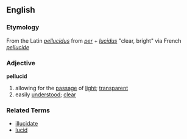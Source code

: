 == English ==
=== Etymology ===
From the Latin ''[[pellucidus]]'' from ''[[per]]'' + ''[[lucidus]]'' "clear, bright" via  French ''[[pellucide]]''

=== Adjective ===
'''pellucid'''
# allowing for the [[passage]] of [[light]]; [[transparent]]
# easily [[understood]]; [[clear]]

=== Related Terms ===
*[[illucidate]]
*[[lucid]]